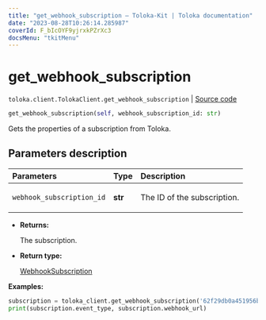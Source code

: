 ```yaml
---
title: "get_webhook_subscription — Toloka-Kit | Toloka documentation"
date: "2023-08-28T10:26:14.285987"
coverId: F_bIcOYF9yjrxkPZrXc3
docsMenu: "tkitMenu"
---
```


# get_webhook_subscription

`toloka.client.TolokaClient.get_webhook_subscription` | [Source code](https://github.com/Toloka/toloka-kit/blob/v1.2.1/src/client/__init__.py#L3616)

```python
get_webhook_subscription(self, webhook_subscription_id: str)
```

Gets the properties of a subscription from Toloka.

## Parameters description

| Parameters | Type | Description |
| :----------| :----| :-----------|
`webhook_subscription_id`|**str**|<p>The ID of the subscription.</p>

* **Returns:**

  The subscription.

* **Return type:**

  [WebhookSubscription](/docs/toloka-kit/reference/toloka.client.webhook_subscription.WebhookSubscription)

**Examples:**

```python
subscription = toloka_client.get_webhook_subscription('62f29db0a451956b21e13ff2')
print(subscription.event_type, subscription.webhook_url)
```